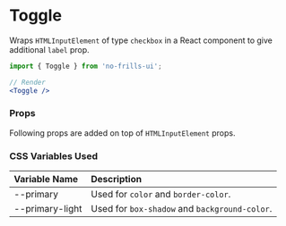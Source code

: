 
<Meta title='Decrative Components/Toggle' component={Toggle} />

# Toggle

Wraps `HTMLInputElement` of type `checkbox` in a React component to give additional `label` prop.

<Preview>
    <Toggle label='Mobile' />
    <Toggle label='Electron'/>
    <Toggle label='Desktop' disabled checked />
</Preview>

```jsx
import { Toggle } from 'no-frills-ui';

// Render
<Toggle />
```
### Props
Following props are added on top of `HTMLInputElement` props.
<Props of={Toggle} />

### CSS Variables Used

| Variable Name | Description |
| :- | :- |
| --primary | Used for `color` and `border-color`. |
| --primary-light | Used for `box-shadow` and `background-color`. |
